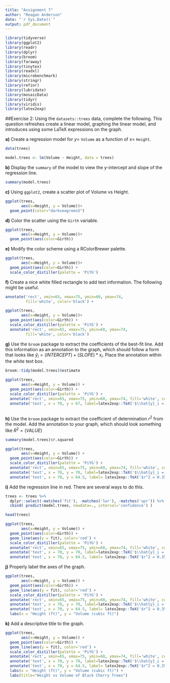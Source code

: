 ```yaml
---
title: "Assignment 7"
author: "Reagan Anderson"
date: "`r Sys.Date()`"
output: pdf_document
---
```


```r
library(tidyverse)
library(ggplot2)
library(readr)
library(dplyr)
library(broom)
library(faraway)
library(tinytex)
library(readxl)
library(microbenchmark)
library(stringr)
library(refinr)
library(lubridate)
library(mosaicData)
library(tidyr)
library(viridis)
library(latex2exp)
```

##Exercise 2:
Using the `datasets::trees` data, complete the following. This question refreshes create a linear model, graphing the linear model, and introduces using some LaTeX expressions on the graph.

**a)** Create a regression model for $y=$ `Volume` as a function of $x=$ `Height`.

```r
data(trees)
```

```r
model.trees <- lm(Volume ~ Height, data = trees)
```

**b)** Display the `summary` of the  model to view the y-intercept and slope of the regression line.

```r
summary(model.trees)
```

**c)** Using `ggplot2`, create a scatter plot of Volume vs Height. 

```r
ggplot(trees,
       aes(x=Height, y = Volume))+
  geom_point(color="darkseagreen3")
```

**d)** Color the scatter using the `Girth` variable.

```r
ggplot(trees,
       aes(x=Height, y = Volume))+
  geom_point(aes(color=Girth))
```

**e)** Modify the color scheme using a RColorBrewer palette.

```r
ggplot(trees,
       aes(x=Height, y = Volume))+
  geom_point(aes(color=Girth)) + 
  scale_color_distiller(palette = 'PiYG')
```

**f)** Create a nice white filled rectangle to add text information. The following might be useful.

```r
annotate('rect', xmin=65, xmax=75, ymin=60, ymax=74,
         fill='white', color='black') +
```

```r
ggplot(trees,
       aes(x=Height, y = Volume))+
  geom_point(aes(color=Girth)) + 
  scale_color_distiller(palette = 'PiYG') +
  annotate('rect', xmin=65, xmax=75, ymin=60, ymax=74,
         fill='white', color='black')
```

**g)** Use the `broom` package to extract the coefficients of the best-fit line. Add this information as an annotation to the graph, which should follow a form that looks like $\hat{y}_i = (INTERCEPT) + (SLOPE)* x_i$. Place the annotation within the white text box.

```r
broom::tidy(model.trees)$estimate
```

```r
ggplot(trees,
       aes(x=Height, y = Volume)) +
  geom_point(aes(color=Girth)) + 
  scale_color_distiller(palette = 'PiYG') +
  annotate('rect', xmin=65, xmax=75, ymin=60, ymax=74, fill='white', color='black') +
  annotate('text', x = 70, y = 67, label=latex2exp::TeX('$\\hat{y}_i = -87.124 + 1.543* x_i$'))
           
```

**h)** Use the `broom` package to extract the coefficient of determination $r^2$ from the model. Add the annotation to your graph, which should look something like $R^2 = (VALUE)$

```r
summary(model.trees)$r.squared
```

```r
ggplot(trees,
       aes(x=Height, y = Volume)) +
  geom_point(aes(color=Girth)) + 
  scale_color_distiller(palette = 'PiYG') +
  annotate('rect', xmin=65, xmax=75, ymin=60, ymax=74, fill='white', color='black') +
  annotate('text', x = 70, y = 70, label=latex2exp::TeX('$\\hat{y}_i = -87.124 + 1.543* x_i$')) +
  annotate('text', x = 70, y = 64.5, label= latex2exp::TeX('$r^2 = 0.358$'))
```

**i)** Add the regression line in red. There are several ways to do this.

```r
trees <- trees %>%
  dplyr::select(-matches('fit'), -matches('lwr'), -matches('upr')) %>%
  cbind( predict(model.trees, newdata=., interval='confidence') )

head(trees)
```

```r
ggplot(trees,
       aes(x=Height, y = Volume)) +
  geom_point(aes(color=Girth)) +
  geom_line(aes(y = fit), color='red') + 
  scale_color_distiller(palette = 'PiYG') +
  annotate('rect', xmin=65, xmax=75, ymin=60, ymax=74, fill='white', color='black') +
  annotate('text', x = 70, y = 70, label=latex2exp::TeX('$\\hat{y}_i = -87.124 + 1.543* x_i$')) +
  annotate('text', x = 70, y = 64.5, label= latex2exp::TeX('$r^2 = 0.358$'))
```

**j)** Properly label the axes of the graph.

```r
ggplot(trees,
       aes(x=Height, y = Volume)) +
  geom_point(aes(color=Girth)) +
  geom_line(aes(y = fit), color='red') + 
  scale_color_distiller(palette = 'PiYG') +
  annotate('rect', xmin=65, xmax=75, ymin=60, ymax=74, fill='white', color='black') +
  annotate('text', x = 70, y = 70, label=latex2exp::TeX('$\\hat{y}_i = -87.124 + 1.543* x_i$')) +
  annotate('text', x = 70, y = 64.5, label= latex2exp::TeX('$r^2 = 0.358$')) +
  labs(x = "Height (ft)", y = "Volume (cubic ft)")
```

**k)** Add a descriptive title to the graph.

```r
ggplot(trees,
       aes(x=Height, y = Volume)) +
  geom_point(aes(color=Girth)) +
  geom_line(aes(y = fit), color='red') + 
  scale_color_distiller(palette = 'PiYG') +
  annotate('rect', xmin=65, xmax=75, ymin=60, ymax=74, fill='white', color='black') +
  annotate('text', x = 70, y = 70, label=latex2exp::TeX('$\\hat{y}_i = -87.124 + 1.543* x_i$')) +
  annotate('text', x = 70, y = 64.5, label= latex2exp::TeX('$r^2 = 0.358$')) +
  labs(x = "Height (ft)", y = "Volume (cubic ft)") +
  labs(title="Height vs Volume of Black Cherry Trees")
```


